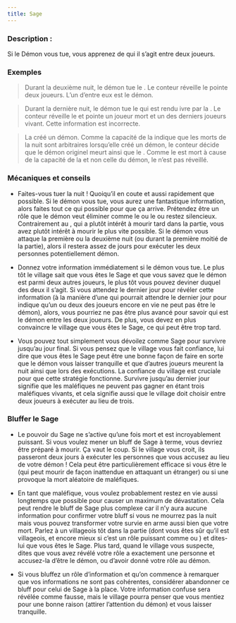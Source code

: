 ```yaml
---
title: Sage
---
```



<Role SAGE header />

### Description :

Si le Démon vous tue, vous apprenez de qui il s’agit entre deux joueurs.
 
### Exemples  
> Durant la deuxième nuit, le démon tue le <Role SAGE />. Le conteur réveille le <Role SAGE /> pointe deux joueurs. L’un d’entre eux est le démon.

> Durant la dernière nuit, le démon tue le <Role SAGE /> qui est rendu ivre par la <Role DULCINEE />. Le conteur réveille le <Role SAGE /> et pointe un joueur mort et un des derniers joueurs vivant. Cette information est incorrecte.

> La <Role VIEILLE_CHOUETTE /> créé un démon. Comme la capacité de la <Role VIEILLE_CHOUETTE />  indique que les morts de la nuit sont arbitraires lorsqu’elle créé un démon, le conteur décide que le démon originel meurt ainsi que le <Role SAGE />. Comme le <Role SAGE /> est mort à cause de la capacité de la <Role VIEILLE_CHOUETTE /> et non celle du démon, le <Role SAGE /> n’est pas réveillé.


### Mécaniques et conseils
- Faites-vous tuer la nuit ! Quoiqu’il en coute et aussi rapidement que possible. Si le démon vous tue, vous aurez une fantastique information, alors faites tout ce qui possible pour que ça arrive. Prétendez être un rôle que le démon veut éliminer comme le <Role FLEURISTE /> ou le <Role SAVANT/> ou restez silencieux. Contrairement au <Role GARDIEN />, qui a plutôt intérêt à mourir tard dans la partie, vous avez plutôt intérêt à mourir le plus vite possible. Si le démon vous attaque la première ou la deuxième nuit (ou durant la première moitié de la partie), alors il restera assez de jours pour exécuter les deux personnes potentiellement démon. 

- Donnez votre information immédiatement si le démon vous tue. Le plus tôt le village sait que vous êtes le Sage et que vous savez que le démon est parmi deux autres joueurs, le plus tôt vous pouvez deviner duquel des deux il s’agit. Si vous attendez le dernier jour pour révéler cette information (à la manière d’une <Role VOYANTE/> qui pourrait attendre le dernier jour pour indique qu’un ou deux des joueurs encore en vie ne peut pas être le démon), alors, vous pourriez ne pas être plus avancé pour savoir qui est le démon entre les deux joueurs. De plus, vous devez en plus convaincre le village que vous êtes le Sage, ce qui peut être trop tard.

- Vous pouvez tout simplement vous dévoilez comme Sage pour survivre jusqu’au jour final. Si vous pensez que le village vous fait confiance, lui dire que vous êtes le Sage peut être une bonne façon de faire en sorte que le démon vous laisser tranquille et que d’autres joueurs meurent la nuit ainsi que lors des exécutions. La confiance du village est cruciale pour que cette stratégie fonctionne. Survivre jusqu’au dernier jour signifie que les maléfiques ne peuvent pas gagner en étant trois maléfiques vivants, et cela signifie aussi que le village doit choisir entre deux joueurs à exécuter au lieu de trois. 

 
### Bluffer le Sage

- Le pouvoir du Sage ne s’active qu’une fois mort et est incroyablement puissant. Si vous voulez mener un bluff de Sage à terme, vous devriez être préparé à mourir. Ça vaut le coup. Si le village vous croit, ils passeront deux jours à exécuter les personnes que vous accusez au lieu de votre démon ! Cela peut être particulièrement efficace si vous être le <Role FANG_GU /> (qui peut mourir de façon inattendue en attaquant un étranger) ou si une <Role VIEILLE_CHOUETTE /> provoque la mort aléatoire de maléfiques.

- En tant que maléfique, vous voulez probablement restez en vie aussi longtemps que possible pour causer un maximum de dévastation. Cela peut rendre le bluff de Sage plus complexe car il n’y aura aucune information pour confirmer votre bluff si vous ne mourrez pas la nuit mais vous pouvez transformer votre survie en arme aussi bien que votre mort. Parlez à un villageois tôt dans la partie (dont vous êtes sûr qu’il est villageois, et encore mieux si c’est un rôle puissant comme <Role SAVANT /> ou <Role FLEURISTE />) et dites-lui que vous êtes le Sage. Plus tard, quand le village vous suspecte, dites que vous avez révélé votre rôle a exactement une personne et accusez-la d’être le démon, ou d’avoir donné votre rôle au démon.

- Si vous bluffez un rôle d’information et qu’on commence à remarquer que vos informations ne sont pas cohérentes, considérer abandonner ce bluff pour celui de Sage à la place. Votre information confuse sera révélée comme fausse, mais le village pourra penser que vous mentiez pour une bonne raison (attirer l’attention du démon) et vous laisser tranquille.
